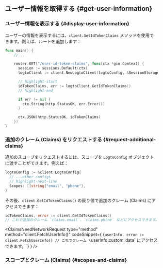 

## ユーザー情報を取得する \{#get-user-information}

### ユーザー情報を表示する \{#display-user-information}

ユーザーの情報を表示するには、`client.GetIdTokenClaims` メソッドを使用できます。例えば、ルートを追加します：

```go title="main.go"
func main() {
    //...

    router.GET("/user-id-token-claims", func(ctx *gin.Context) {
      session := sessions.Default(ctx)
      logtoClient := client.NewLogtoClient(logtoConfig, &SessionStorage{session: session})

      // highlight-start
      idTokenClaims, err := logtoClient.GetIdTokenClaims()
      // highlight-end

      if err != nil {
        ctx.String(http.StatusOK, err.Error())
      }

      ctx.JSON(http.StatusOK, idTokenClaims)
    })
}
```

### 追加のクレーム (Claims) をリクエストする \{#request-additional-claims}

<FindUserInfoMissing method="client.GetIdTokenClaims()" />

<ScopesAndClaimsIntroduction />

追加のスコープをリクエストするには、スコープを `LogtoConfig` オブジェクトに渡すことができます。例えば：

```go title="main.go"
logtoConfig := &client.LogtoConfig{
  // ...other configs
  // highlight-next-line
  Scopes: []string{"email", "phone"},
}
```

その後、`client.GetIdTokenClaims()` の戻り値で追加のクレーム (Claims) にアクセスできます：

```go
idTokenClaims, error := client.GetIdTokenClaims()
// これで追加のクレーム `claims.email`、`claims.phone` などにアクセスできます。
```

<ClaimsNeedNetworkRequest
  type="method"
  method="client.FetchUserInfo()"
  codeSnippet={
    <CodeBlock language="go">{`userInfo, error := client.FetchUserInfo()
// これでクレーム \`userInfo.custom_data\` にアクセスできます。`}</CodeBlock>
  }
/>

### スコープとクレーム (Claims) \{#scopes-and-claims}

<ScopesAndClaims />
